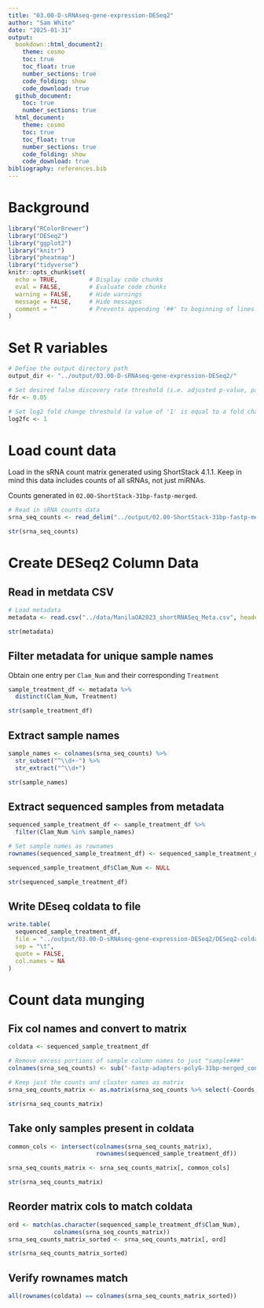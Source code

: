 ```yaml
---
title: "03.00-D-sRNAseq-gene-expression-DESeq2"
author: "Sam White"
date: "2025-01-31"
output: 
  bookdown::html_document2:
    theme: cosmo
    toc: true
    toc_float: true
    number_sections: true
    code_folding: show
    code_download: true
  github_document:
    toc: true
    number_sections: true
  html_document:
    theme: cosmo
    toc: true
    toc_float: true
    number_sections: true
    code_folding: show
    code_download: true
bibliography: references.bib
---
```


# Background


```r
library("RColorBrewer")
library("DESeq2")
library("ggplot2")
library("knitr")
library("pheatmap")
library("tidyverse")
knitr::opts_chunk$set(
  echo = TRUE,         # Display code chunks
  eval = FALSE,        # Evaluate code chunks
  warning = FALSE,     # Hide warnings
  message = FALSE,     # Hide messages
  comment = ""         # Prevents appending '##' to beginning of lines in code output
)
```


# Set R variables
```r
# Define the output directory path
output_dir <- "../output/03.00-D-sRNAseq-gene-expression-DESeq2/"

# Set desired false discovery rate threshold (i.e. adjusted p-value, padj)
fdr <- 0.05

# Set log2 fold change threshold (a value of '1' is equal to a fold change of '2')
log2fc <- 1
```

# Load count data

Load in the sRNA count matrix generated using ShortStack 4.1.1. Keep in mind this data includes counts of all sRNAs, not just miRNAs.

Counts generated in `02.00-ShortStack-31bp-fastp-merged`.

```r
# Read in sRNA counts data
srna_seq_counts <- read_delim("../output/02.00-ShortStack-31bp-fastp-merged/ShortStack_out/Counts.txt", delim="\t")

str(srna_seq_counts)

```

# Create DESeq2 Column Data

## Read in metdata CSV
```r
# Load metadata
metadata <- read.csv("../data/ManilaOA2023_shortRNASeq_Meta.csv", header = TRUE)

str(metadata)
```

## Filter metadata for unique sample names

Obtain one entry per `Clam_Num` and their corresponding `Treatment`
```r
sample_treatment_df <- metadata %>%
  distinct(Clam_Num, Treatment)

str(sample_treatment_df)
```

## Extract sample names
```r
sample_names <- colnames(srna_seq_counts) %>%
  str_subset("^\\d+-") %>%
  str_extract("^\\d+")

str(sample_names)
```

## Extract sequenced samples from metadata
```r
sequenced_sample_treatment_df <- sample_treatment_df %>%
  filter(Clam_Num %in% sample_names)

# Set sample names as rownames
rownames(sequenced_sample_treatment_df) <- sequenced_sample_treatment_df$Clam_Num

sequenced_sample_treatment_df$Clam_Num <- NULL

str(sequenced_sample_treatment_df)
```

## Write DEseq coldata to file
```r
write.table(
  sequenced_sample_treatment_df,
  file = "../output/03.00-D-sRNAseq-gene-expression-DESeq2/DESeq2-coldata.tab",
  sep = "\t",
  quote = FALSE,
  col.names = NA
)

```


# Count data munging

## Fix col names and convert to matrix
```r
coldata <- sequenced_sample_treatment_df

# Remove excess portions of sample column names to just "sample###"
colnames(srna_seq_counts) <- sub("-fastp-adapters-polyG-31bp-merged_condensed", "", colnames(srna_seq_counts))

# Keep just the counts and cluster names as matrix
srna_seq_counts_matrix <- as.matrix(srna_seq_counts %>% select(-Coords, -MIRNA) %>% column_to_rownames(var = "Name"))

str(srna_seq_counts_matrix)
```

## Take only samples present in coldata
```r

common_cols <- intersect(colnames(srna_seq_counts_matrix),
                         rownames(sequenced_sample_treatment_df))

srna_seq_counts_matrix <- srna_seq_counts_matrix[, common_cols]

str(srna_seq_counts_matrix)
```

## Reorder matrix cols to match coldata
```r
ord <- match(as.character(sequenced_sample_treatment_df$Clam_Num),
             colnames(srna_seq_counts_matrix))
srna_seq_counts_matrix_sorted <- srna_seq_counts_matrix[, ord]

str(srna_seq_counts_matrix_sorted)

```

## Verify rownames match
```r
all(rownames(coldata) == colnames(srna_seq_counts_matrix_sorted))
```



